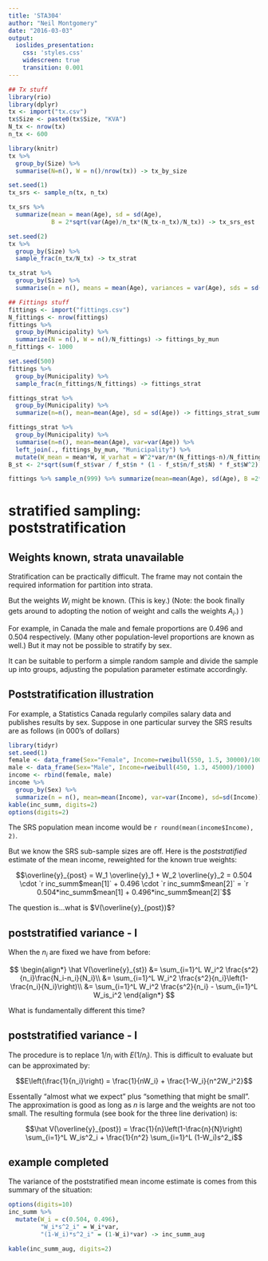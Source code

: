 ```yaml
---
title: 'STA304'
author: "Neil Montgomery"
date: "2016-03-03"
output: 
  ioslides_presentation: 
    css: 'styles.css' 
    widescreen: true 
    transition: 0.001
---
```

\newcommand{\E}[1]{E{\left(#1\right)}}
\newcommand{\flist}[2]{\{#1_1, #1_2, \ldots, #1_#2\}}
\newcommand{\fulist}[3]{\{#1_{{#2}1}, #1_{{#2}2}, \ldots, #1_{{#2}{#3}}\}}
\renewcommand{\bar}[1]{\overline{#1}}
\newcommand{\SE}[1]{\sqrt{\hat{V}(#1)}}


```r
## Tx stuff
library(rio)
library(dplyr)
tx <- import("tx.csv")
tx$Size <- paste0(tx$Size, "KVA")
N_tx <- nrow(tx)
n_tx <- 600

library(knitr)
tx %>% 
  group_by(Size) %>% 
  summarise(N=n(), W = n()/nrow(tx)) -> tx_by_size

set.seed(1)
tx_srs <- sample_n(tx, n_tx)

tx_srs %>% 
  summarize(mean = mean(Age), sd = sd(Age), 
            B = 2*sqrt(var(Age)/n_tx*(N_tx-n_tx)/N_tx)) -> tx_srs_est

set.seed(2)
tx %>% 
  group_by(Size) %>% 
  sample_frac(n_tx/N_tx) -> tx_strat

tx_strat %>% 
  group_by(Size) %>% 
  summarise(n = n(), means = mean(Age), variances = var(Age), sds = sd(Age)) -> tx_strat_summ
```

```r
## Fittings stuff
fittings <- import("fittings.csv")
N_fittings <- nrow(fittings)
fittings %>% 
  group_by(Municipality) %>% 
  summarize(N = n(), W = n()/N_fittings) -> fittings_by_mun
n_fittings <- 1000
```

```r
set.seed(500)
fittings %>% 
  group_by(Municipality) %>% 
  sample_frac(n_fittings/N_fittings) -> fittings_strat
```

```r
fittings_strat %>% 
  group_by(Municipality) %>% 
  summarize(n=n(), mean=mean(Age), sd = sd(Age)) -> fittings_strat_summ
```

```r
fittings_strat %>% 
  group_by(Municipality) %>% 
  summarise(n=n(), mean=mean(Age), var=var(Age)) %>% 
  left_join(., fittings_by_mun, "Municipality") %>% 
  mutate(W_mean = mean*W, W_varhat = W^2*var/n*(N_fittings-n)/N_fittings) -> f_st
B_st <- 2*sqrt(sum(f_st$var / f_st$n * (1 - f_st$n/f_st$N) * f_st$W^2))
```

```r
fittings %>% sample_n(999) %>% summarize(mean=mean(Age), sd(Age), B =2*sd(Age)/sqrt(999)*(1-999/N_fittings)) -> f_srs
```

# stratified sampling: poststratification

## Weights known, strata unavailable { .build }

Stratification can be practically difficult. The frame may not contain the required information for partition into strata.

But the weights $W_i$ might be known. (This is key.) (Note: the book finally gets around to adopting the notion of weight and calls the weights $A_i$.)
)

For example, in Canada the male and female proportions are 0.496 and 0.504 respectively. (Many other population-level proportions are known as well.) But it may not be possible to stratify by sex. 

It can be suitable to perform a simple random sample and divide the sample up into groups, adjusting the population parameter estimate accordingly. 

## Poststratification illustration { .build }

For example, a Statistics Canada regularly compiles salary data and publishes results by sex. Suppose in one particular survey the SRS results are as follows (in 000's of dollars)

```r
library(tidyr)
set.seed(1)
female <- data_frame(Sex="Female", Income=rweibull(550, 1.5, 30000)/1000)
male <- data_frame(Sex="Male", Income=rweibull(450, 1.3, 45000)/1000)
income <- rbind(female, male)
income %>% 
  group_by(Sex) %>% 
  summarize(n = n(), mean=mean(Income), var=var(Income), sd=sd(Income)) -> inc_summ
kable(inc_summ, digits=2)
options(digits=2)
```

The SRS population mean income would be `r round(mean(income$Income), 2)`.

But we know the SRS sub-sample sizes are off. Here is the *poststratified* estimate of the mean income, reweighted for the known true weights:

$$\bar y_{post} = W_1 \bar y_1 + W_2 \bar y_2 = 0.504 \cdot `r inc_summ$mean[1]` + 0.496 \cdot `r inc_summ$mean[2]` = `r 0.504*inc_summ$mean[1] + 0.496*inc_summ$mean[2]`$$

The question is...what is $V(\bar y_{post})$?

## poststratified variance - I { .build }

When the $n_i$ are fixed we have from before:

$$
\begin{align*}
\hat V(\bar y_{st}) &= \sum_{i=1}^L W_i^2 \frac{s^2}{n_i}\frac{N_i-n_i}{N_i}\\
&= \sum_{i=1}^L W_i^2 \frac{s^2}{n_i}\left(1-\frac{n_i}{N_i}\right)\\
&= \sum_{i=1}^L W_i^2 \frac{s^2}{n_i} - \sum_{i=1}^L W_is_i^2
\end{align*}
$$

What is fundamentally different this time?

## poststratified variance - I { .build }

The procedure is to replace $1/n_i$ with $E(1/n_i)$. This is difficult to evaluate but can be approximated by:

$$E\left(\frac{1}{n_i}\right) = \frac{1}{nW_i} + \frac{1-W_i}{n^2W_i^2}$$

Essentally "almost what we expect" plus "something that might be small". The approximation is good as long as $n$ is large and the weights are not too small. 
The resulting formula (see book for the three line derivation) is:

$$\hat V(\bar y_{post}) = \frac{1}{n}\left(1-\frac{n}{N}\right) \sum_{i=1}^L W_is^2_i + \frac{1}{n^2} \sum_{i=1}^L (1-W_i)s^2_i$$

## example completed

The variance of the poststratified mean income estimate is comes from this summary of the situation:

```r
options(digits=10)
inc_summ %>% 
  mutate(W_i = c(0.504, 0.496),
         "W_i*s^2_i" = W_i*var,
         "(1-W_i)*s^2_i" = (1-W_i)*var) -> inc_summ_aug

kable(inc_summ_aug, digits=2)

```

